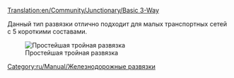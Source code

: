 [[Translation:en/Community/Junctionary/Basic 3-Way]]
{{ru/Community/Junctionary/Меню развязки}}

Данный тип развязки отлично подходит для малых транспортных сетей с 5 короткими составами.

[[File:en/Community/Junctionary/3way basic3.png|none|frame|Простейшая тройная развязка]]

{{ru/Community/Junctionary/Критерии развязки|Дешево|0|0|0|1|0|0|1|1|0|0|0||Сломанный состав останавливает движение на всей разрязке.|
*Может пропускать только один состав за раз (если не использовать [[ru/Manual/Сигналы#marshrutnye-signaly|маршрутные сигналы]])
*Будет вызывать дублирование трафика.
}}

[[Category:ru/Manual/Железнодорожные развязки]]